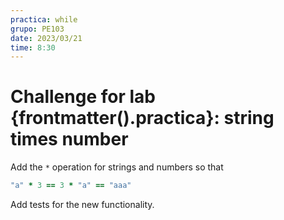 ```yaml
---
practica: while
grupo: PE103
date: 2023/03/21
time: 8:30
---
```


# Challenge for lab {frontmatter().practica}: string times number

Add the `*` operation for strings and numbers so that 

```ruby
"a" * 3 == 3 * "a" == "aaa" 
```


Add tests for the new functionality.

